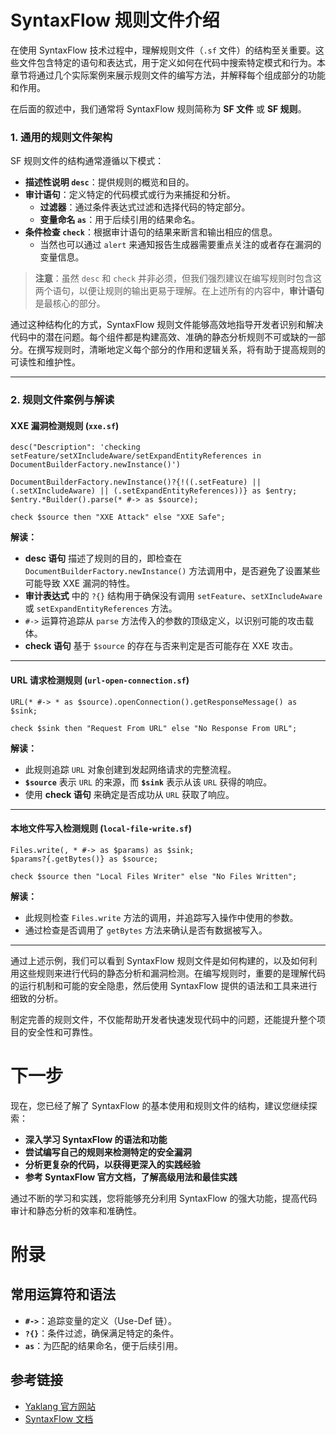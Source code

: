 # SyntaxFlow 规则文件介绍

在使用 SyntaxFlow 技术过程中，理解规则文件（`.sf` 文件）的结构至关重要。这些文件包含特定的语句和表达式，用于定义如何在代码中搜索特定模式和行为。本章节将通过几个实际案例来展示规则文件的编写方法，并解释每个组成部分的功能和作用。

在后面的叙述中，我们通常将 SyntaxFlow 规则简称为 **SF 文件** 或 **SF 规则**。


<TOCInline toc={toc} />

### 1. 通用的规则文件架构

SF 规则文件的结构通常遵循以下模式：

- **描述性说明 `desc`**：提供规则的概览和目的。
- **审计语句**：定义特定的代码模式或行为来捕捉和分析。
  - **过滤器**：通过条件表达式过滤和选择代码的特定部分。
  - **变量命名 `as`**：用于后续引用的结果命名。
- **条件检查 `check`**：根据审计语句的结果来断言和输出相应的信息。
  - 当然也可以通过 `alert` 来通知报告生成器需要重点关注的或者存在漏洞的变量信息。

> **注意**：虽然 `desc` 和 `check` 并非必须，但我们强烈建议在编写规则时包含这两个语句，以便让规则的输出更易于理解。在上述所有的内容中，**审计语句** 是最核心的部分。

通过这种结构化的方式，SyntaxFlow 规则文件能够高效地指导开发者识别和解决代码中的潜在问题。每个组件都是构建高效、准确的静态分析规则不可或缺的一部分。在撰写规则时，清晰地定义每个部分的作用和逻辑关系，将有助于提高规则的可读性和维护性。

---

### 2. 规则文件案例与解读

#### **XXE 漏洞检测规则 (`xxe.sf`)**

```plaintext
desc("Description": 'checking setFeature/setXIncludeAware/setExpandEntityReferences in DocumentBuilderFactory.newInstance()')

DocumentBuilderFactory.newInstance()?{!((.setFeature) || (.setXIncludeAware) || (.setExpandEntityReferences))} as $entry;
$entry.*Builder().parse(* #-> as $source);

check $source then "XXE Attack" else "XXE Safe";
```

**解读：**

- **desc 语句** 描述了规则的目的，即检查在 `DocumentBuilderFactory.newInstance()` 方法调用中，是否避免了设置某些可能导致 XXE 漏洞的特性。
- **审计表达式** 中的 `?{}` 结构用于确保没有调用 `setFeature`、`setXIncludeAware` 或 `setExpandEntityReferences` 方法。
- `#->` 运算符追踪从 `parse` 方法传入的参数的顶级定义，以识别可能的攻击载体。
- **check 语句** 基于 `$source` 的存在与否来判定是否可能存在 XXE 攻击。

---

#### **URL 请求检测规则 (`url-open-connection.sf`)**

```plaintext
URL(* #-> * as $source).openConnection().getResponseMessage() as $sink;

check $sink then "Request From URL" else "No Response From URL";
```

**解读：**

- 此规则追踪 `URL` 对象创建到发起网络请求的完整流程。
- **`$source`** 表示 `URL` 的来源，而 **`$sink`** 表示从该 `URL` 获得的响应。
- 使用 **check 语句** 来确定是否成功从 `URL` 获取了响应。

---

#### **本地文件写入检测规则 (`local-file-write.sf`)**

```plaintext
Files.write(, * #-> as $params) as $sink;
$params?{.getBytes()} as $source;

check $source then "Local Files Writer" else "No Files Written";
```

**解读：**

- 此规则检查 `Files.write` 方法的调用，并追踪写入操作中使用的参数。
- 通过检查是否调用了 `getBytes` 方法来确认是否有数据被写入。

---

通过上述示例，我们可以看到 SyntaxFlow 规则文件是如何构建的，以及如何利用这些规则来进行代码的静态分析和漏洞检测。在编写规则时，重要的是理解代码的运行机制和可能的安全隐患，然后使用 SyntaxFlow 提供的语法和工具来进行细致的分析。

制定完善的规则文件，不仅能帮助开发者快速发现代码中的问题，还能提升整个项目的安全性和可靠性。

# 下一步

现在，您已经了解了 SyntaxFlow 的基本使用和规则文件的结构，建议您继续探索：

- **深入学习 SyntaxFlow 的语法和功能**
- **尝试编写自己的规则来检测特定的安全漏洞**
- **分析更复杂的代码，以获得更深入的实践经验**
- **参考 SyntaxFlow 官方文档，了解高级用法和最佳实践**

通过不断的学习和实践，您将能够充分利用 SyntaxFlow 的强大功能，提高代码审计和静态分析的效率和准确性。

# 附录

## 常用运算符和语法

- **`#->`**：追踪变量的定义（Use-Def 链）。
- **`?{}`**：条件过滤，确保满足特定的条件。
- **`as`**：为匹配的结果命名，便于后续引用。

## 参考链接

- [Yaklang 官方网站](https://www.yaklang.io/)
- [SyntaxFlow 文档](https://docs.yaklang.io/syntaxflow)